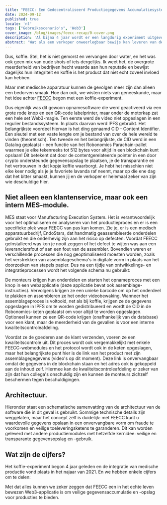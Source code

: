 ```yaml
---
title: "FEECC: Een Gedecentraliseerd Productiegegevens Accumulatiesysteem"
date: 2024-09-12
published: true
locale: 'nl'
tags: ["Gebruiksscenario's", 'Web3']
cover_image: /blog/images/feecc-recap/0-cover.png
description: 'Al bijna 4 jaar wordt er een langdurig experiment uitgevoerd om Robonomics-technologieën toe te passen op een productiebedrijf in het echte leven. Hier volgt een korte samenvatting.'
abstract: "Wat als een verkoper onweerlegbaar bewijs kan leveren van de echtheid van jouw.. cappuccino? En wat als het niet om een kopje koffie gaat, maar eerder om een grote toeleveringsketen voor een autofabrikant. Of, nog verantwoordelijker, een medisch apparatuurbedrijf? Pavel Tarasov [PaTara]"
---
```


Dus, koffie. Stel, het is niet gemorst en vervangen door water, en het was ook geen mix van oude shots of iets dergelijks. 
Ik weet het, de overgrote meerderheid van bedrijven hecht waarde aan hun reputatie en bewijst dagelijks hun integriteit en koffie 
is het product dat niet echt zoveel invloed kan hebben. 

Maar met medische apparatuur kunnen de gevolgen meer zijn dan alleen een bedorven smaak. Hoe dan ook, we wisten niets van geneeskunde, 
maar het idee achter [FEECC](https://multi-agent.io/projects/feecc/) begon met een koffie-experiment.

<RbImage zoom src="/blog/images/feecc-recap/1-coffee.png" alt="Koffieschema" />

Dus eigenlijk was dit gewoon opnamesoftware die werd geactiveerd via een grote rode knop en een QR-code labelprinter, 
maar onder de motorkap zat een hele set Web3-magie.
Ten eerste werd de video niet opgeslagen in een regulier bestandssysteem. In plaats daarvan werd IPFS gebruikt. Het belangrijkste voordeel hiervan is het 
ding genaamd CID - Content Identifier. Een sleutel met een vaste lengte om je bestand van over de hele wereld te vinden (theoretisch).
Ten tweede en het belangrijkste, de CID werd in een Datalog geplaatst - een functie van het Robonomics Parachain-pallet waarmee je 
elke tekenreeks tot 512 bytes voor altijd in een blockchain kunt opslaan! Dit betekent dat door de contentgerelateerde pointer in 
een door crypto ondersteunde gegevensopslag te plaatsen, je de transparantie en het vertrouwen in dat kopje koffie waarborgt. Je hebt het misschien niet elke 
keer nodig als je je favoriete lavanda raf neemt, maar op die ene dag dat het bitter smaakt, kunnen jij en de verkoper er helemaal zeker van zijn wie deschuldige hier.


## Niet alleen een klantenservice, maar ook een intern MES-module.

MES staat voor Manufacturing Execution System. Het is verantwoordelijk voor het optimaliseren en analyseren van het productieproces 
en er is een specifieke plek waar FEECC van pas kan komen. Zie je, er is een medisch apparatuurbedrijf, EndoStars, 
dat handmatig geassembleerde onderdelen gebruikt en die onderhevig zijn aan het risico op defecten. Voordat FEECC geïnstalleerd was 
kon je nooit zeggen of het defect te wijten was aan een leveranciersfout of aan een fout van de assembler. Bovendien waren er verschillende 
processen die nog geoptimaliseerd moesten worden, zoals het verstrekken van assemblageschema's in digitale vorm in plaats van het doorzoeken van stapels 
papier. Dus na een tijdje van ontwikkelings- en integratieprocessen wordt het volgende schema nu gebruikt:

<RbImage zoom src="/blog/images/feecc-recap/2-assembly.png" alt="Assemblage" />

De monteurs krijgen hun onderdelen en starten het opnameproces met een knop in een webapplicatie (deze applicatie bevat ook assemblage-instructies). 
Vervolgens krijgen ze een unieke barcode om op het onderdeel te plakken en assembleren ze het onder videobewaking. Wanneer het assemblageproces is voltooid, 
net als bij koffie, krijgen ze de gegevens opgeslagen in IPFS om te worden gedistribueerd en wordt de CID in de Robonomics-keten geplaatst om voor altijd te worden 
opgeslagen. Optioneel kunnen ze een QR-code krijgen (onafhankelijk van de database) voor een klant, maar de meerderheid van de gevallen is voor een interne 
kwaliteitscontroleafdeling.


Voordat ze de goederen aan de klant verzenden, voeren ze een kwaliteitscontrole uit. Dit proces wordt ook vergemakkelijkt met enkele 
FEECC-webmodules en het protocol wordt ook in de keten opgeslagen, maar het belangrijkste punt hier is de link van het product 
met zijn assemblagegegevens (video's op dit moment). Deze link is onvervangbaar omdat de gegevens in de blockchain staan en het 
adres ook is gekoppeld aan de inhoud zelf. Hiermee kan de kwaliteitscontroleafdeling er zeker van zijn dat hun collega's onschuldig zijn 
en kunnen de monteurs zichzelf beschermen tegen beschuldigingen.

<RbImage zoom src="/blog/images/feecc-recap/3-qcd.png" alt="QCD" />

## Architectuur.
Hieronder staat een schematische samenvatting van de architectuur van de software die in dit geval is gebruikt. Sommige technische details zijn
weggelaten, maar het concept zelf is duidelijk: met FEECC kunt u waardevolle gegevens opslaan in een onvervangbare vorm om fraude te voorkomen en
veilige toeleveringsketens te garanderen. Dit kan worden geleverd met andere productiemodules met hetzelfde kernidee: veilige en
transparante gegevensopslag en -gebruik.

<RbImage zoom src="/blog/images/feecc-recap/4-architecture.png" alt="Architecture" />

## Wat zijn de cijfers?

Het koffie-experiment begon 4 jaar geleden en de integratie van medische productie vond plaats in het najaar van 2021. En we hebben
enkele cijfers om te delen:

<RbImage zoom src="/blog/images/feecc-recap/5-numbers.png" alt="Numbers" />

Met dat alles kunnen we zeker zeggen dat FEECC een in het echte leven bewezen Web3-applicatie is om veilige gegevensaccumulatie en -opslag voor producties te bieden.